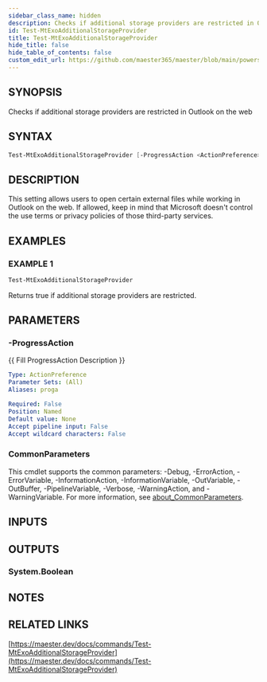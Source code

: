 ```yaml
---
sidebar_class_name: hidden
description: Checks if additional storage providers are restricted in Outlook on the web
id: Test-MtExoAdditionalStorageProvider
title: Test-MtExoAdditionalStorageProvider
hide_title: false
hide_table_of_contents: false
custom_edit_url: https://github.com/maester365/maester/blob/main/powershell/public/Test-MtExoAdditionalStorageProvider.ps1
---
```


## SYNOPSIS

Checks if additional storage providers are restricted in Outlook on the web

## SYNTAX

```powershell
Test-MtExoAdditionalStorageProvider [-ProgressAction <ActionPreference>] [<CommonParameters>]
```

## DESCRIPTION

This setting allows users to open certain external files while working in Outlook on the web.
If allowed, keep in mind that Microsoft doesn't control the use terms or privacy policies of
those third-party services.

## EXAMPLES

### EXAMPLE 1

```powershell
Test-MtExoAdditionalStorageProvider
```

Returns true if additional storage providers are restricted.

## PARAMETERS

### -ProgressAction

\{\{ Fill ProgressAction Description \}\}

```yaml
Type: ActionPreference
Parameter Sets: (All)
Aliases: proga

Required: False
Position: Named
Default value: None
Accept pipeline input: False
Accept wildcard characters: False
```

### CommonParameters

This cmdlet supports the common parameters: -Debug, -ErrorAction, -ErrorVariable, -InformationAction, -InformationVariable, -OutVariable, -OutBuffer, -PipelineVariable, -Verbose, -WarningAction, and -WarningVariable. For more information, see [about_CommonParameters](http://go.microsoft.com/fwlink/?LinkID=113216).

## INPUTS

## OUTPUTS

### System.Boolean

## NOTES

## RELATED LINKS

[https://maester.dev/docs/commands/Test-MtExoAdditionalStorageProvider](https://maester.dev/docs/commands/Test-MtExoAdditionalStorageProvider)
